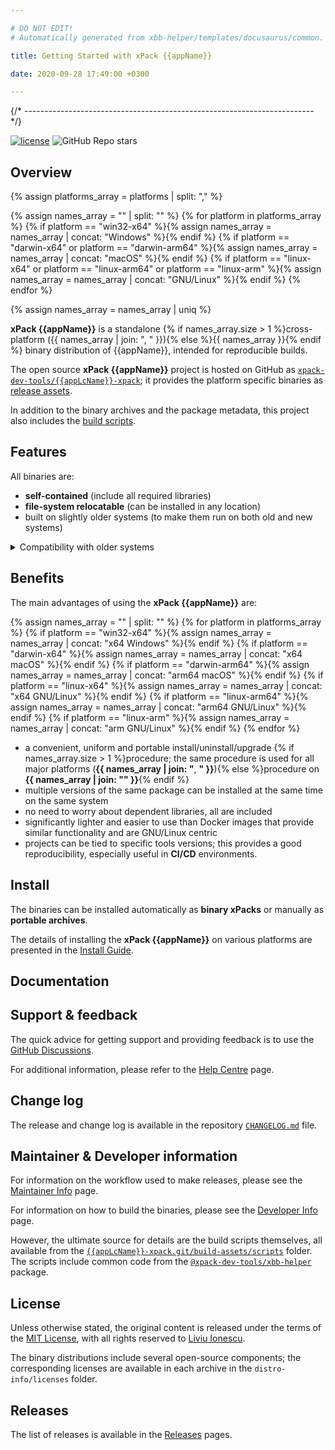 ```yaml
---

# DO NOT EDIT!
# Automatically generated from xbb-helper/templates/docusaurus/common.

title: Getting Started with xPack {{appName}}

date: 2020-09-28 17:49:00 +0300

---
```



{/* ------------------------------------------------------------------------ */}

[![license](https://img.shields.io/github/license/xpack-dev-tools/{{appLcName}}-xpack)](https://github.com/xpack-dev-tools/{{appLcName}}-xpack/blob/xpack/LICENSE)
![GitHub Repo stars](https://img.shields.io/github/stars/xpack-dev-tools/{{appLcName}}-xpack)

## Overview


{% assign platforms_array = platforms | split: "," %}

{% assign names_array = "" | split: "" %}
{% for platform in platforms_array %}
  {% if platform == "win32-x64" %}{% assign names_array = names_array | concat: "Windows" %}{% endif %}
  {% if platform == "darwin-x64" or platform == "darwin-arm64" %}{% assign names_array = names_array | concat: "macOS" %}{% endif %}
  {% if platform == "linux-x64" or platform == "linux-arm64" or platform == "linux-arm" %}{% assign names_array = names_array | concat: "GNU/Linux" %}{% endif %}
{% endfor %}

{% assign names_array = names_array | uniq %}

**xPack {{appName}}** is a standalone
{% if names_array.size > 1 %}cross-platform ({{ names_array | join: ", " }}){% else %}{{ names_array }}{% endif %}
binary distribution of {{appName}},
intended for reproducible builds.

<Overview/>

The open source **xPack {{appName}}** project is hosted on GitHub as
[`xpack-dev-tools/{{appLcName}}-xpack`](https://github.com/xpack-dev-tools/{{appLcName}}-xpack);
it provides the platform specific binaries as
[release assets](https://github.com/xpack-dev-tools/{{appLcName}}-xpack/releases).

In addition to the binary archives and the package metadata,
this project also includes the
[build scripts](https://github.com/xpack-dev-tools/{{appLcName}}-xpack/tree/xpack/build-assets/scripts).

<UpgradeNotice/>

## Features

All binaries are:

- **self-contained** (include all required libraries)
- **file-system relocatable** (can be installed in any location)
- built on slightly older systems (to make them run on both old and new systems)

<details>
<summary>Compatibility with older systems</summary>

Given that most operating systems maintain significant compatibility
with older versions, building an application on an older system ensures
that the same binary can run on newer versions. Conversely, building an
application on a newer system may utilize library features that are
not available in older versions, making backward compatibility less
feasible.

</details>

## Benefits

The main advantages of using the **xPack {{appName}}** are:

{% assign names_array = "" | split: "" %}
{% for platform in platforms_array %}
  {% if platform == "win32-x64" %}{% assign names_array = names_array | concat: "x64 Windows" %}{% endif %}
  {% if platform == "darwin-x64" %}{% assign names_array = names_array | concat: "x64 macOS" %}{% endif %}
  {% if platform == "darwin-arm64" %}{% assign names_array = names_array | concat: "arm64 macOS" %}{% endif %}
  {% if platform == "linux-x64" %}{% assign names_array = names_array | concat: "x64 GNU/Linux" %}{% endif %}
  {% if platform == "linux-arm64" %}{% assign names_array = names_array | concat: "arm64 GNU/Linux" %}{% endif %}
  {% if platform == "linux-arm" %}{% assign names_array = names_array | concat: "arm GNU/Linux" %}{% endif %}
{% endfor %}

- a convenient, uniform and portable install/uninstall/upgrade
  {% if names_array.size > 1 %}procedure; the same procedure is used for all major
  platforms (**{{ names_array | join: "**, **" }}**){% else %}procedure on **{{ names_array | join: "" }}**{% endif %}
- multiple versions of the same package can be installed at the same time on
  the same system
- no need to worry about dependent libraries, all are included
- significantly lighter and easier to use than Docker images that provide
  similar functionality and are GNU/Linux centric
- projects can be tied to specific tools versions; this provides a good
  reproducibility, especially useful in **CI/CD** environments.

<Compatibility/>

## Install

The binaries can be installed automatically as **binary xPacks** or manually as
**portable archives**.

The details of installing the **xPack {{appName}}** on various platforms are
presented in the
[Install Guide](/docs/install/).

## Documentation

<Documentation/>

<ReleaseSchedule/>

## Support & feedback

The quick advice for getting support and providing feedback is to use the
[GitHub Discussions](https://github.com/xpack-dev-tools/{{appLcName}}-xpack/discussions/).

For additional information, please refer to the
[Help Centre](/docs/support/) page.

## Change log

The release and change log is available in the repository
[`CHANGELOG.md`](https://github.com/xpack-dev-tools/{{appLcName}}-xpack/blob/xpack/CHANGELOG.md) file.

## Maintainer & Developer information

For information on the workflow used to make releases, please see the
[Maintainer Info](/docs/maintainer/) page.

For information on how to build the binaries, please see the
[Developer Info](/docs/developer/) page.

However, the ultimate source for details are the build scripts themselves,
all available from the
[`{{appLcName}}-xpack.git/build-assets/scripts`](https://github.com/xpack-dev-tools/{{appLcName}}-xpack/tree/xpack/build-assets/scripts/)
folder. The scripts include common code from the [`@xpack-dev-tools/xbb-helper`](https://github.com/xpack-dev-tools/xbb-helper-xpack) package.

## License

Unless otherwise stated, the original content is released under the terms of the
[MIT License](https://opensource.org/licenses/mit/),
with all rights reserved to
[Liviu Ionescu](https://github.com/ilg-ul).

The binary distributions include several open-source components; the
corresponding licenses are available in each archive in the
`distro-info/licenses` folder.

## Releases

The list of releases is available in the [Releases](/docs/releases/) pages.

<More/>
